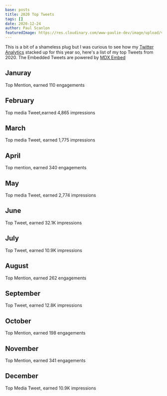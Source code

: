 ```yaml
---
base: posts
title: 2020 Top Tweets
tags: []
date: 2020-12-24
author: Paul Scanlon
featuredImage: https://res.cloudinary.com/www-paulie-dev/image/upload/v1608796591/paulie.dev/2020/12/2020-top-tweets_hdbguj.jpg
---
```


This is a bit of a shameless plug but I was curious to see how my [Twitter Analytics](https://analytics.twitter.com/)
stacked up for this year so, here's a list of my top Tweets from 2020. The Embedded Tweets are powered by
[MDX Embed](https://mdx-embed.com/)

## Januray

Top Mention, earned 110 engagements

<Tweet id='https://twitter.com/leeerob/status/1215004086350811136' />

## February

Top media Tweet,earned 4,865 impressions

>

<Tweet id='https://twitter.com/PaulieScanlon/status/1232993668690259968' />

## March

Top media Tweet, earned 1,775 impressions

<Tweet id='https://twitter.com/PaulieScanlon/status/1234067722704760832' />

## April

Top mention, earned 340 engagements

<Tweet id='https://twitter.com/GatsbyJS/status/1252612165632249860' />

## May

Top media Tweet, earned 2,774 impressions

<Tweet id='https://twitter.com/PaulieScanlon/status/1277878622011961345' />

## June

Top Tweet, earned 32.1K impressions

<Tweet id='https://twitter.com/PaulieScanlon/status/1273643106928394245' />

## July

Top Tweet, earned 10.9K impressions

<Tweet id='https://twitter.com/PaulieScanlon/status/1296029204186828801' />

## August

Top Mention, earned 262 engagements

<Tweet id='https://twitter.com/GatsbyJS/status/1300848441002733570' />

## September

Top Tweet, earned 12.8K impressions

<Tweet id='https://twitter.com/PaulieScanlon/status/1301223086214262784' />

## October

Top Mention, earned 198 engagements

<Tweet id='https://twitter.com/GatsbyJS/status/1316395674804592644' />

## November

Top Mention, earned 341 engagements

<Tweet id='https://twitter.com/Netlify/status/1331599033073340416' />

## December

Top Media Tweet, earned 10.9K impressions

<Tweet id='https://twitter.com/PaulieScanlon/status/1341024963504058369' />
